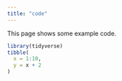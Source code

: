 ```yaml
---
title: "code"
---
```


This page shows some example code.

```r
library(tidyverse)
tibble(
  x = 1:10,
  y = x + 2
)
```
